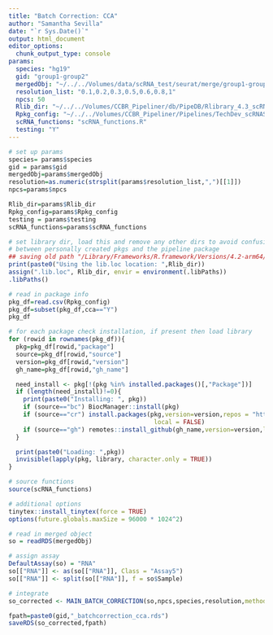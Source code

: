 ```yaml
---
title: "Batch Correction: CCA"
author: "Samantha Sevilla"
date: "`r Sys.Date()`"
output: html_document
editor_options: 
  chunk_output_type: console
params:
  species: "hg19"
  gid: "group1-group2"
  mergedObj: "~/../../Volumes/data/scRNA_test/seurat/merge/group1-group2_seurat_merged.rds"
  resolution_list: "0.1,0.2,0.3,0.5,0.6,0.8,1"
  npcs: 50
  Rlib_dir: "~/../../Volumes/CCBR_Pipeliner/db/PipeDB/Rlibrary_4.3_scRNA"
  Rpkg_config: "~/../../Volumes/CCBR_Pipeliner/Pipelines/TechDev_scRNASeq_Dev2023/conf/Rpack.config"
  scRNA_functions: "scRNA_functions.R"
  testing: "Y"
---
```



```r
# set up params
species= params$species
gid = params$gid
mergedObj=params$mergedObj
resolution=as.numeric(strsplit(params$resolution_list,",")[[1]])
npcs=params$npcs

Rlib_dir=params$Rlib_dir
Rpkg_config=params$Rpkg_config
testing = params$testing
scRNA_functions=params$scRNA_functions
```

```r
# set library dir, load this and remove any other dirs to avoid confusion
# between personally created pkgs and the pipeline package
## saving old path "/Library/Frameworks/R.framework/Versions/4.2-arm64/Resources/library"
print(paste0("Using the lib.loc location: ",Rlib_dir))
assign(".lib.loc", Rlib_dir, envir = environment(.libPaths))
.libPaths()

# read in package info
pkg_df=read.csv(Rpkg_config)
pkg_df=subset(pkg_df,cca=="Y")
pkg_df

# for each package check installation, if present then load library
for (rowid in rownames(pkg_df)){
  pkg=pkg_df[rowid,"package"]
  source=pkg_df[rowid,"source"]
  version=pkg_df[rowid,"version"]
  gh_name=pkg_df[rowid,"gh_name"]

  need_install <- pkg[!(pkg %in% installed.packages()[,"Package"])]
  if (length(need_install)!=0){
    print(paste0("Installing: ", pkg))
    if (source=="bc") BiocManager::install(pkg)
    if (source=="cr") install.packages(pkg,version=version,repos = "http://cran.us.r-project.org",
                                        local = FALSE)
    if (source=="gh") remotes::install_github(gh_name,version=version,local = FALSE)
  }

  print(paste0("Loading: ",pkg))
  invisible(lapply(pkg, library, character.only = TRUE))
}

# source functions
source(scRNA_functions)

# additional options
tinytex::install_tinytex(force = TRUE)
options(future.globals.maxSize = 96000 * 1024^2)
```

```r
# read in merged object
so = readRDS(mergedObj)

# assign assay
DefaultAssay(so) = "RNA"
so[["RNA"]] <- as(so[["RNA"]], Class = "Assay5")
so[["RNA"]] <- split(so[["RNA"]], f = so$Sample)

# integrate
so_corrected <- MAIN_BATCH_CORRECTION(so,npcs,species,resolution,method_in=CCAIntegration,new.reduction_in = "CCA")
```

```r
fpath=paste0(gid,"_batchcorrection_cca.rds")
saveRDS(so_corrected,fpath)
```